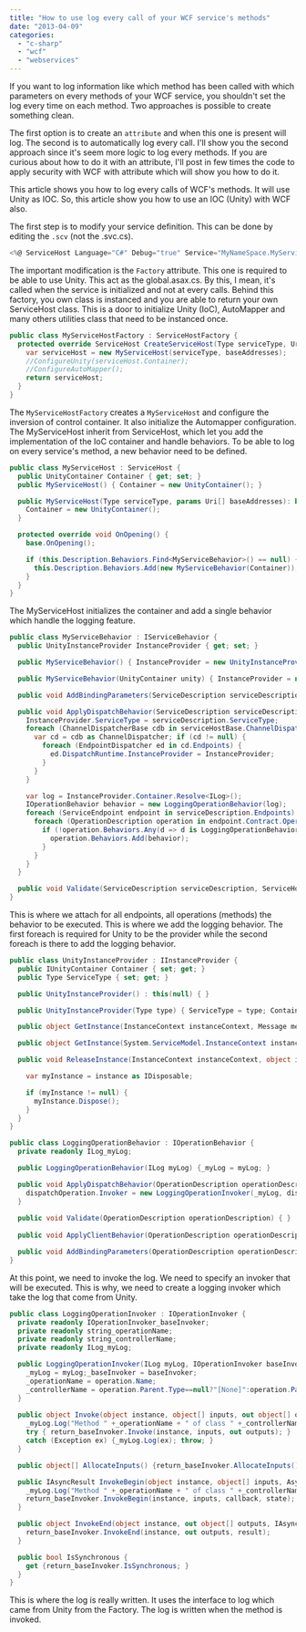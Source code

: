```yaml
---
title: "How to use log every call of your WCF service's methods"
date: "2013-04-09"
categories: 
  - "c-sharp"
  - "wcf"
  - "webservices"
---
```


If you want to log information like which method has been called with which parameters on every methods of your WCF service, you shouldn't set the log every time on each method. Two approaches is possible to create something clean.

The first option is to create an `attribute` and when this one is present will log. The second is to automatically log every call. I'll show you the second approach since it's seem more logic to log every methods. If you are curious about how to do it with an attribute, I'll post in few times the code to apply security with WCF with attribute which will show you how to do it.

This article shows you how to log every calls of WCF's methods. It will use Unity as IOC. So, this article show you how to use an IOC (Unity) with WCF also.

The first step is to modify your service definition. This can be done by editing the `.scv` (not the .svc.cs).

```csharp
<%@ ServiceHost Language="C#" Debug="true" Service="MyNameSpace.MyServices.MyService" CodeBehind="MyService.svc.cs" Factory="MyNameSpace.MyServices.Common.MyServiceHostFactory " %> 
```

The important modification is the `Factory` attribute. This one is required to be able to use Unity. This act as the global.asax.cs. By this, I mean, it's called when the service is initialized and not at every calls. Behind this factory, you own class is instanced and you are able to return your own ServiceHost class. This is a door to initialize Unity (IoC), AutoMapper and many others utilities class that need to be instanced once.


```csharp
public class MyServiceHostFactory : ServiceHostFactory { 
  protected override ServiceHost CreateServiceHost(Type serviceType, Uri[] baseAddresses) {
    var serviceHost = new MyServiceHost(serviceType, baseAddresses); 
    //ConfigureUnity(serviceHost.Container); 
    //ConfigureAutoMapper();
    return serviceHost; 
  } 
} 
```

The `MyServiceHostFactory` creates a `MyServiceHost` and configure the inversion of control container. It also initialize the Automapper configuration. The MyServiceHost inherit from ServiceHost, which let you add the implementation of the IoC container and handle behaviors. To be able to log on every service's method, a new behavior need to be defined.


```csharp
public class MyServiceHost : ServiceHost { 
  public UnityContainer Container { get; set; } 
  public MyServiceHost() { Container = new UnityContainer(); }

  public MyServiceHost(Type serviceType, params Uri[] baseAddresses): base(serviceType, baseAddresses) { 
    Container = new UnityContainer();
  }

  protected override void OnOpening() { 
    base.OnOpening();

    if (this.Description.Behaviors.Find<MyServiceBehavior>() == null) { 
      this.Description.Behaviors.Add(new MyServiceBehavior(Container)); 
    } 
  } 
} 
```

The MyServiceHost initializes the container and add a single behavior which handle the logging feature.


```csharp
public class MyServiceBehavior : IServiceBehavior { 
  public UnityInstanceProvider InstanceProvider { get; set; }

  public MyServiceBehavior() { InstanceProvider = new UnityInstanceProvider(); }

  public MyServiceBehavior(UnityContainer unity) { InstanceProvider = new UnityInstanceProvider {Container = unity}; }

  public void AddBindingParameters(ServiceDescription serviceDescription, ServiceHostBase serviceHostBase, Collection<ServiceEndpoint> endpoints, BindingParameterCollection bindingParameters) { }

  public void ApplyDispatchBehavior(ServiceDescription serviceDescription, ServiceHostBase serviceHostBase) { 
    InstanceProvider.ServiceType = serviceDescription.ServiceType; 
    foreach (ChannelDispatcherBase cdb in serviceHostBase.ChannelDispatchers) { 
      var cd = cdb as ChannelDispatcher; if (cd != null) { 
        foreach (EndpointDispatcher ed in cd.Endpoints) { 
          ed.DispatchRuntime.InstanceProvider = InstanceProvider; 
        } 
      } 
    }

    var log = InstanceProvider.Container.Resolve<ILog>(); 
    IOperationBehavior behavior = new LoggingOperationBehavior(log); 
    foreach (ServiceEndpoint endpoint in serviceDescription.Endpoints) { 
      foreach (OperationDescription operation in endpoint.Contract.Operations) { 
        if (!operation.Behaviors.Any(d => d is LoggingOperationBehavior)) { 
          operation.Behaviors.Add(behavior); 
        } 
      } 
    } 
  }

  public void Validate(ServiceDescription serviceDescription, ServiceHostBase serviceHostBase) { } 
} 
```

This is where we attach for all endpoints, all operations (methods) the behavior to be executed. This is where we add the logging behavior. The first foreach is required for Unity to be the provider while the second foreach is there to add the logging behavior.


```csharp
public class UnityInstanceProvider : IInstanceProvider { 
  public IUnityContainer Container { set; get; } 
  public Type ServiceType { set; get; }

  public UnityInstanceProvider() : this(null) { }

  public UnityInstanceProvider(Type type) { ServiceType = type; Container = new UnityContainer(); }

  public object GetInstance(InstanceContext instanceContext, Message message) { return Container.Resolve(ServiceType); }

  public object GetInstance(System.ServiceModel.InstanceContext instanceContext) { return GetInstance(instanceContext, null); }

  public void ReleaseInstance(InstanceContext instanceContext, object instance) {

    var myInstance = instance as IDisposable;

    if (myInstance != null) { 
      myInstance.Dispose(); 
    } 
  } 
} 
```


```csharp
public class LoggingOperationBehavior : IOperationBehavior { 
  private readonly ILog_myLog;

  public LoggingOperationBehavior(ILog myLog) {_myLog = myLog; }

  public void ApplyDispatchBehavior(OperationDescription operationDescription, DispatchOperation dispatchOperation) { 
    dispatchOperation.Invoker = new LoggingOperationInvoker(_myLog, dispatchOperation.Invoker, dispatchOperation); 
  } 
  
  public void Validate(OperationDescription operationDescription) { } 
  
  public void ApplyClientBehavior(OperationDescription operationDescription, ClientOperation clientOperation) { }

  public void AddBindingParameters(OperationDescription operationDescription, BindingParameterCollection bindingParameters) { }
} 
```

At this point, we need to invoke the log. We need to specify an invoker that will be executed. This is why, we need to create a logging invoker which take the log that come from Unity.


```csharp
public class LoggingOperationInvoker : IOperationInvoker { 
  private readonly IOperationInvoker_baseInvoker; 
  private readonly string_operationName; 
  private readonly string_controllerName; 
  private readonly ILog_myLog;

  public LoggingOperationInvoker(ILog myLog, IOperationInvoker baseInvoker, DispatchOperation operation) {
    _myLog = myLog;_baseInvoker = baseInvoker;
    _operationName = operation.Name;
    _controllerName = operation.Parent.Type==null?"[None]":operation.Parent.Type.FullName; 
  } 
  
  public object Invoke(object instance, object[] inputs, out object[] outputs) {
    _myLog.Log("Method " +_operationName + " of class " +_controllerName + " called"); 
    try { return_baseInvoker.Invoke(instance, inputs, out outputs); } 
    catch (Exception ex) {_myLog.Log(ex); throw; } 
  }

  public object[] AllocateInputs() {return_baseInvoker.AllocateInputs(); }

  public IAsyncResult InvokeBegin(object instance, object[] inputs, AsyncCallback callback, object state) {
    _myLog.Log("Method " +_operationName + " of class " +_controllerName + " called"); 
    return_baseInvoker.InvokeBegin(instance, inputs, callback, state); 
  }

  public object InvokeEnd(object instance, out object[] outputs, IAsyncResult result) {
    return_baseInvoker.InvokeEnd(instance, out outputs, result);
  }

  public bool IsSynchronous { 
    get {return_baseInvoker.IsSynchronous; } 
  } 
} 
```

This is where the log is really written. It uses the interface to log which came from Unity from the Factory. The log is written when the method is invoked.

